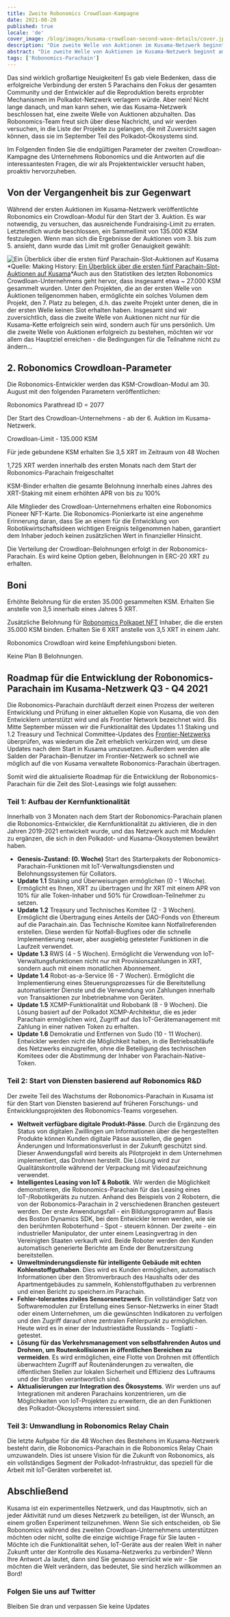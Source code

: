 ```yaml
---
title: Zweite Robonomics Crowdloan-Kampagne
date: 2021-08-20
published: true
locale: 'de'
cover_image: /blog/images/kusama-crowdloan-second-wave-details/cover.jpg
description: "Die zweite Welle von Auktionen im Kusama-Netzwerk beginnt am 01. September 2021. Robonomics wird an der Slot-Auktion teilnehmen, die ab dem ersten Tag der zweiten Welle startet. Schauen Sie sich die Details an"
abstract: "Die zweite Welle von Auktionen im Kusama-Netzwerk beginnt am 01. September 2021. Robonomics wird an der Slot-Auktion teilnehmen, die ab dem ersten Tag der zweiten Welle startet."
tags: ['Robonomics-Parachain']
---
```


Das sind wirklich großartige Neuigkeiten! Es gab viele Bedenken, dass die erfolgreiche Verbindung der ersten 5 Parachains den Fokus der gesamten Community und der Entwickler auf die Reproduktion bereits erprobter Mechanismen im Polkadot-Netzwerk verlagern würde. Aber nein! Nicht lange danach, und man kann sehen, wie das Kusama-Netzwerk beschlossen hat, eine zweite Welle von Auktionen abzuhalten. Das Robonomics-Team freut sich über diese Nachricht, und wir werden versuchen, in die Liste der Projekte zu gelangen, die mit Zuversicht sagen können, dass sie im September Teil des Polkadot-Ökosystems sind.

Im Folgenden finden Sie die endgültigen Parameter der zweiten Crowdloan-Kampagne des Unternehmens Robonomics und die Antworten auf die interessantesten Fragen, die wir als Projektentwickler versucht haben, proaktiv hervorzuheben.

## Von der Vergangenheit bis zur Gegenwart

Während der ersten Auktionen im Kusama-Netzwerk veröffentlichte Robonomics ein Crowdloan-Modul für den Start der 3. Auktion. Es war notwendig, zu versuchen, das ausreichende Fundraising-Limit zu erraten. Letztendlich wurde beschlossen, ein Sammellimit von 135.000 KSM festzulegen. Wenn man sich die Ergebnisse der Auktionen vom 3. bis zum 5. ansieht, dann wurde das Limit mit großer Genauigkeit gewählt:

![Ein Überblick über die ersten fünf Parachain-Slot-Auktionen auf Kusama](/blog/images/kusama-crowdloan-second-wave-details/auctions-on-kusama-overview.png)
*Quelle: Making History: [Ein Überblick über die ersten fünf Parachain-Slot-Auktionen auf Kusama](https://polkadot.network/making-history-an-overview-of-the-first-five-parachain-slot-auctions-on-kusama/)*Auch aus den Statistiken des letzten Robonomics Crowdloan-Unternehmens geht hervor, dass insgesamt etwa ~ 27.000 KSM gesammelt wurden. Unter den Projekten, die an der ersten Welle von Auktionen teilgenommen haben, ermöglichte ein solches Volumen dem Projekt, den 7. Platz zu belegen, d.h. das zweite Projekt unter denen, die in der ersten Welle keinen Slot erhalten haben. Insgesamt sind wir zuversichtlich, dass die zweite Welle von Auktionen nicht nur für die Kusama-Kette erfolgreich sein wird, sondern auch für uns persönlich. Um die zweite Welle von Auktionen erfolgreich zu bestehen, möchten wir vor allem das Hauptziel erreichen - die Bedingungen für die Teilnahme nicht zu ändern...

## 2. Robonomics Crowdloan-Parameter

Die Robonomics-Entwickler werden das KSM-Crowdloan-Modul am 30. August mit den folgenden Parametern veröffentlichen:

<section class="animate-inside grid-3">

<TextCard>

Robonomics Parathread ID = 2077

</TextCard>

<TextCard>

Der Start des Crowdloan-Unternehmens - ab der 6. Auktion im Kusama-Netzwerk.

</TextCard>

<TextCard>

Crowdloan-Limit - 135.000 KSM

</TextCard>

<TextCard>

Für jede gebundene KSM erhalten Sie 3,5 XRT im Zeitraum von 48 Wochen

</TextCard>

<TextCard>

1,725 XRT werden innerhalb des ersten Monats nach dem Start der Robonomics-Parachain freigeschaltet

</TextCard>

<TextCard>

KSM-Binder erhalten die gesamte Belohnung innerhalb eines Jahres des XRT-Staking mit einem erhöhten APR von bis zu 100%

</TextCard>

</section>

<section class="animate-inside">

<TextCard>

Alle Mitglieder des Crowdloan-Unternehmens erhalten eine Robonomics Pioneer NFT-Karte. Die Robonomics-Pionierkarte ist eine angenehme Erinnerung daran, dass Sie an einem für die Entwicklung von Robotikwirtschaftsideen wichtigen Ereignis teilgenommen haben, garantiert dem Inhaber jedoch keinen zusätzlichen Wert in finanzieller Hinsicht.

</TextCard>

<TextCard>

Die Verteilung der Crowdloan-Belohnungen erfolgt in der Robonomics-Parachain. Es wird keine Option geben, Belohnungen in ERC-20 XRT zu erhalten.

</TextCard>

</section>

## Boni

<section class="animate-inside grid-2">

<TextCard>

Erhöhte Belohnung für die ersten 35.000 gesammelten KSM. Erhalten Sie anstelle von 3,5 innerhalb eines Jahres 5 XRT.

</TextCard>

<TextCard>

Zusätzliche Belohnung für [Robonomics Polkapet NFT](https://opensea.io/assets/0x8cb813bf27dc744fc5fb6ba7515504de45d39e08/24) Inhaber, die die ersten 35.000 KSM binden. Erhalten Sie 6 XRT anstelle von 3,5 XRT in einem Jahr.

</TextCard>

<TextCard>

Robonomics Crowdloan wird keine Empfehlungsboni bieten.

</TextCard>

<TextCard>

Keine Plan B Belohnungen.

</TextCard>

</section>

## Roadmap für die Entwicklung der Robonomics-Parachain im Kusama-Netzwerk Q3 - Q4 2021

Die Robonomics-Parachain durchläuft derzeit einen Prozess der weiteren Entwicklung und Prüfung in einer aktuellen Kopie von Kusama, die von den Entwicklern unterstützt wird und als Frontier Network bezeichnet wird. Bis Mitte September müssen wir die Funktionalität des Updates 1.1 Staking und 1.2 Treasury und Technical Committee-Updates des [Frontier-Netzwerks](/blog/robonomics-frontier/) überprüfen, was wiederum die Zeit erheblich verkürzen wird, um diese Updates nach dem Start in Kusama umzusetzen. Außerdem werden alle Salden der Parachain-Benutzer im Frontier-Netzwerk so schnell wie möglich auf die von Kusama verwaltete Robonomics-Parachain übertragen.

Somit wird die aktualisierte Roadmap für die Entwicklung der Robonomics-Parachain für die Zeit des Slot-Leasings wie folgt aussehen:

<TextCard>

### Teil 1: Aufbau der Kernfunktionalität

Innerhalb von 3 Monaten nach dem Start der Robonomics-Parachain planen die Robonomics-Entwickler, die Kernfunktionalität zu aktivieren, die in den Jahren 2019-2021 entwickelt wurde, und das Netzwerk auch mit Modulen zu ergänzen, die sich in den Polkadot- und Kusama-Ökosystemen bewährt haben.

* **Genesis-Zustand: (0. Woche)** Start des Starterpakets der Robonomics-Parachain-Funktionen mit IoT-Verwaltungsdiensten und Belohnungssystemen für Collators.
* **Update 1.1** Staking und Überweisungen ermöglichen (0 - 1 Woche). Ermöglicht es Ihnen, XRT zu übertragen und Ihr XRT mit einem APR von 10% für alle Token-Inhaber und 50% für Crowdloan-Teilnehmer zu setzen.
* **Update 1.2** Treasury und Technisches Komitee (2 - 3 Wochen). Ermöglicht die Übertragung eines Anteils der DAO-Fonds von Ethereum auf die Parachain.ain. Das Technische Komitee kann Notfallreferenden erstellen. Diese werden für Notfall-Bugfixes oder die schnelle Implementierung neuer, aber ausgiebig getesteter Funktionen in die Laufzeit verwendet.
* **Update 1.3** RWS (4 - 5 Wochen). Ermöglicht die Verwendung von IoT-Verwaltungsfunktionen nicht nur mit Provisionszahlungen in XRT, sondern auch mit einem monatlichen Abonnement.
* **Update 1.4** Robot-as-a-Service (6 - 7 Wochen). Ermöglicht die Implementierung eines Steuerungsprozesses für die Bereitstellung automatisierter Dienste und die Verwendung von Zahlungen innerhalb von Transaktionen zur Inbetriebnahme von Geräten.
* **Update 1.5** XCMP-Funktionalität und Robobank (8 - 9 Wochen). Die Lösung basiert auf der Polkadot XCMP-Architektur, die es jeder Parachain ermöglichen wird, Zugriff auf das IoT-Gerätemanagement mit Zahlung in einer nativen Token zu erhalten.
* **Update 1.6** Demokratie und Entfernen von Sudo (10 - 11 Wochen). Entwickler werden nicht die Möglichkeit haben, in die Betriebsabläufe des Netzwerks einzugreifen, ohne die Beteiligung des technischen Komitees oder die Abstimmung der Inhaber von Parachain-Native-Token.

</TextCard>

<TextCard>

### Teil 2: Start von Diensten basierend auf Robonomics R&D

Der zweite Teil des Wachstums der Robonomics-Parachain in Kusama ist für den Start von Diensten basierend auf früheren Forschungs- und Entwicklungsprojekten des Robonomics-Teams vorgesehen.

* **Weltweit verfügbare digitale Produkt-Pässe**. Durch die Ergänzung des Status von digitalen Zwillingen um Informationen über die hergestellten Produkte können Kunden digitale Pässe ausstellen, die gegen Änderungen und Informationsverlust in der Zukunft geschützt sind. Dieser Anwendungsfall wird bereits als Pilotprojekt in dem Unternehmen implementiert, das Drohnen herstellt. Die Lösung wird zur Qualitätskontrolle während der Verpackung mit Videoaufzeichnung verwendet.
* **Intelligentes Leasing von IoT & Robotik**. Wir werden die Möglichkeit demonstrieren, die Robonomics-Parachain für das Leasing eines IoT-/Robotikgeräts zu nutzen. Anhand des Beispiels von 2 Robotern, die von der Robonomics-Parachain in 2 verschiedenen Branchen gesteuert werden. Der erste Anwendungsfall - ein Bildungsprogramm auf Basis des Boston Dynamics SDK, bei dem Entwickler lernen werden, wie sie den berühmten Roboterhund - Spot - steuern können. Der zweite - ein industrieller Manipulator, der unter einem Leasingvertrag in den Vereinigten Staaten verkauft wird. Beide Roboter werden den Kunden automatisch generierte Berichte am Ende der Benutzersitzung bereitstellen.
* **Umweltminderungsdienste für intelligente Gebäude mit echten Kohlenstoffguthaben**. Dies wird es Kunden ermöglichen, automatisch Informationen über den Stromverbrauch des Haushalts oder des Apartmentgebäudes zu sammeln, Kohlenstoffguthaben zu verbrennen und einen Bericht zu speichern.im Parachain.
* **Fehler-tolerantes ziviles Sensorsnetzwerk**. Ein vollständiger Satz von Softwaremodulen zur Erstellung eines Sensor-Netzwerks in einer Stadt oder einem Unternehmen, um die gewünschten Indikatoren zu verfolgen und den Zugriff darauf ohne zentralen Fehlerpunkt zu ermöglichen. Heute wird es in einer der Industriestädte Russlands - Togliatti - getestet.
* **Lösung für das Verkehrsmanagement von selbstfahrenden Autos und Drohnen, um Routenkollisionen in öffentlichen Bereichen zu vermeiden**. Es wird ermöglichen, eine Flotte von Drohnen mit öffentlich überwachtem Zugriff auf Routenänderungen zu verwalten, die öffentlichen Stellen zur lokalen Sicherheit und Effizienz des Luftraums und der Straßen verantwortlich sind.
* **Aktualisierungen zur Integration des Ökosystems**. Wir werden uns auf Integrationen mit anderen Parachains konzentrieren, um die Möglichkeiten von IoT-Projekten zu erweitern, die an den Funktionen des Polkadot-Ökosystems interessiert sind.

</TextCard>

<TextCard>

### Teil 3: Umwandlung in Robonomics Relay Chain

Die letzte Aufgabe für die 48 Wochen des Bestehens im Kusama-Netzwerk besteht darin, die Robonomics-Parachain in die Robonomics Relay Chain umzuwandeln. Dies ist unsere Vision für die Zukunft von Robonomics, als ein vollständiges Segment der Polkadot-Infrastruktur, das speziell für die Arbeit mit IoT-Geräten vorbereitet ist.

</TextCard>

## Abschließend

Kusama ist ein experimentelles Netzwerk, und das Hauptmotiv, sich an jeder Aktivität rund um dieses Netzwerk zu beteiligen, ist der Wunsch, an einem großen Experiment teilzunehmen. Wenn Sie sich entscheiden, ob Sie Robonomics während des zweiten Crowdloan-Unternehmens unterstützen möchten oder nicht, sollte die einzige wichtige Frage für Sie lauten - Möchte ich die Funktionalität sehen, IoT-Geräte aus der realen Welt in naher Zukunft unter der Kontrolle des Kusama-Netzwerks zu verbinden? Wenn Ihre Antwort Ja lautet, dann sind Sie genauso verrückt wie wir - Sie möchten die Welt verändern, das bedeutet, Sie sind herzlich willkommen an Bord!

<TextCard icon="/icons/icon-notification.png" link="https://twitter.com/AIRA_Robonomics">

### Folgen Sie uns auf Twitter

Bleiben Sie dran und verpassen Sie keine Updates

</TextCard>